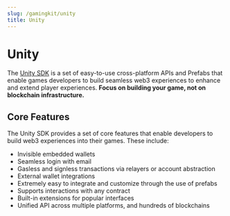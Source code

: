 ```yaml
---
slug: /gamingkit/unity
title: Unity
---
```



# Unity

The [Unity SDK](/unity) is a set of easy-to-use cross-platform APIs and Prefabs that enable games developers to build seamless web3 experiences to enhance and extend player experiences. <b>Focus on building your game, not on blockchain infrastructure.</b>

## Core Features

The Unity SDK provides a set of core features that enable developers to build web3 experiences into their games. These include:

- Invisible embedded wallets
- Seamless login with email
- Gasless and signless transactions via relayers or account abstraction
- External wallet integrations
- Extremely easy to integrate and customize through the use of prefabs
- Supports interactions with any contract
- Built-in extensions for popular interfaces
- Unified API across multiple platforms, and hundreds of blockchains

<div className="row" style={{ marginBottom: 12 }}>
  <div className="col col--12" style={{ padding: 8 }}>
    <QuickstartCard
      name="Quickstart: Get Started With The Unity SDK"
      link="/unity/getting-started"
      image="/assets/icons/education.png"
    />
  </div>
</div>
